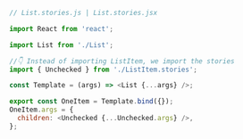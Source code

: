 ```js
// List.stories.js | List.stories.jsx

import React from 'react';

import List from './List';

//👇 Instead of importing ListItem, we import the stories
import { Unchecked } from './ListItem.stories';

const Template = (args) => <List {...args} />;

export const OneItem = Template.bind({});
OneItem.args = {
  children: <Unchecked {...Unchecked.args} />,
};
```